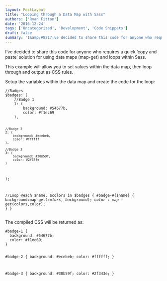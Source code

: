 ```yaml
---
layout: PostLayout
title: "Looping through a Data Map with Sass"
authors: ['Ryan Fitton']
date: '2016-12-24'
tags: ['Uncategorized', 'Development', 'Code Snippets']
draft: false
summary: 'I&amp;#8217;ve decided to share this code for anyone who requires a quick &amp;#8216;copy and paste&amp;#8217; solution&nbsp;for using data maps (map-get) and loops within Sass. This example will allow you to set values within the data map, then loop through and output as CSS rules. Setup the variables within the data map and create the code [&amp;hellip;]'
---
```


<p>I&#8217;ve decided to share this code for anyone who requires a quick &#8216;copy and paste&#8217; solution for using data maps (map-get) and loops within Sass.</p>
<p>This example will allow you to set values within the data map, then loop through and output as CSS rules.</p>
<p>Setup the variables within the data map and create the code for the loop:</p>
<pre class="language-scss"><code class="language-scss">//Badges
$badges: (
    //Badge 1
    1: (
        background: #54677b,
        color: #f1ec69
    ),
    
    //Badge 2
    2: (
        background: #ecebeb,
        color: #ffffff
    ),
    
    //Badge 3
    3: (
        background: #30b59f,
        color: #2f343e
    )
);

//Loop
@each $name, $colors in $badges {
    #badge-#{$name} {
        background:map-get($colors,background);
        color:map-get($colors,color);
    }
}</code></pre>
<p>The compiled CSS will be returned as:</p>
<pre class="language-css"><code class="language-css">#badge-1 {
  background: #54677b;
  color: #f1ec69;
}

#badge-2 {
  background: #ecebeb;
  color: #ffffff;
}

#badge-3 {
  background: #30b59f;
  color: #2f343e;
}
</code></pre>